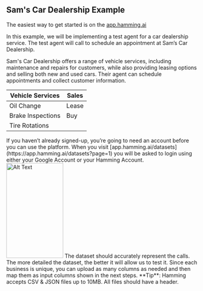 ## Sam's Car Dealership Example

The easiest way to get started is on the [app.hamming.ai](https://app.hamming.ai/datasets?page=1)


In this example, we will be implementing a test agent for a car dealership service. The test agent will call to schedule an appointment at Sam’s Car Dealership.

Sam's Car Dealership offers a range of vehicle services, including maintenance and repairs for customers, while also providing leasing options and selling both new and used cars. Their agent can schedule appointments and collect customer information.

| Vehicle Services  | Sales  | 
|------------|------------|
| Oil Change | Lease |
| Brake Inspections | Buy|
| Tire Rotations |  | 


<AccordionGroup>
  <Accordion icon="rectangle-terminal" title="1. Sign-up or Log-in to Hamming">
    If you haven’t already signed-up, you’re going to need an account before you can use the 
    platform. When you visit [app.hamming.ai/datasets](https://app.hamming.ai/datasets?page=1) you 
    will be asked to login using either your Google Account or your Hamming Account.
    <img src="./images/login-screen.png" alt="Alt Text" width="150" height="250" />
  </Accordion>
</AccordionGroup>

<AccordionGroup>
  <Accordion icon="rectangle-terminal" title="2. Create A Dataset"">
    The dataset should accurately represent the calls. The more detailed the dataset, the better it       will allow us to test it. Since each business is unique, you can upload as many columns as needed     and then map them as input columns shown in the next steps.
    <Tip>
      **Tip**: Hamming accepts CSV & JSON files up to 10MB. All files should have a header.
    </Tip>
  </Accordion>
</AccordionGroup>





